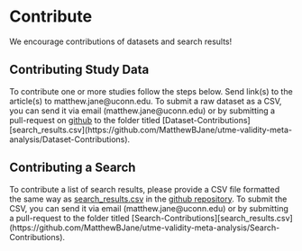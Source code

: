 
# Contribute

We encourage contributions of datasets and search results! 


## Contributing Study Data

To contribute one or more studies follow the steps below. Send link(s) to the article(s) to matthew.jane@uconn.edu. To submit a raw dataset as a CSV, you can send it via email (matthew.jane@uconn.edu) or by submitting a pull-request on [github]((https://github.com/MatthewBJane/utme-validity-meta-analysis)) to the folder titled [Dataset-Contributions][search_results.csv](https://github.com/MatthewBJane/utme-validity-meta-analysis/Dataset-Contributions).

## Contributing a Search

To contribute a list of search results, please provide a CSV file formatted the same way as [search_results.csv](https://github.com/MatthewBJane/utme-validity-meta-analysis/search_results.csv) in the [github repository](https://github.com/MatthewBJane/utme-validity-meta-analysis). To submit the CSV, you can send it via email (matthew.jane@uconn.edu) or by submitting a pull-request to the folder titled [Search-Contributions][search_results.csv](https://github.com/MatthewBJane/utme-validity-meta-analysis/Search-Contributions).
